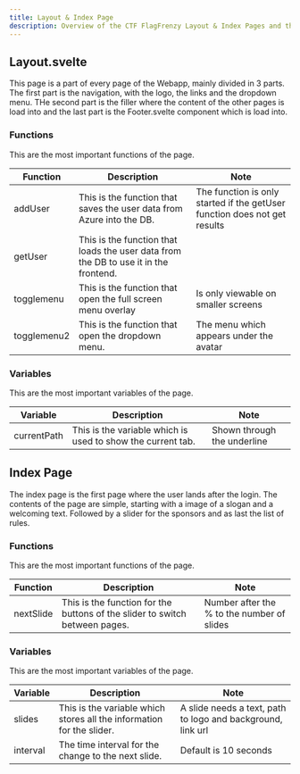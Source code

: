 ```yaml
---
title: Layout & Index Page
description: Overview of the CTF FlagFrenzy Layout & Index Pages and their components
---
```


## Layout.svelte
This page is a part of every page of the Webapp, mainly divided in 3 parts. The first part is the navigation, with the logo, the links and the dropdown menu. THe second part is the filler where the content of the other pages is load into and the last part is the Footer.svelte component which is load into.

### Functions
This are the most important functions of the page.

| Function | Description | Note |
|------------|------------|------------|
| addUser | This is the function that saves the user data from Azure into the DB. | The function is only started if the getUser function does not get results |
| getUser | This is the function that loads the user data from the DB to use it in the frontend. | |
| togglemenu | This is the function that open the full screen menu overlay | Is only viewable on smaller screens |
| togglemenu2 | This is the function that open the dropdown menu. | The menu which appears under the avatar |

### Variables
This are the most important variables of the page.

| Variable | Description | Note |
|------------|------------|------------|
| currentPath | This is the variable which is used to show the current tab. | Shown through the underline |

## Index Page

The index page is the first page where the user lands after the login. The contents of the page are simple, starting with a image of a slogan and a welcoming text. Followed by a slider for the sponsors and as last the list of rules.

### Functions
This are the most important functions of the page.

| Function | Description | Note |
|------------|------------|------------|
| nextSlide | This is the function for the buttons of the slider to switch between pages. | Number after the % to the number of slides |

### Variables
This are the most important variables of the page.

| Variable | Description | Note |
|------------|------------|------------|
| slides | This is the variable which stores all the information for the slider. | A slide needs a text, path to logo and background, link url |
| interval | The time interval for the change to the next slide. | Default is 10 seconds |